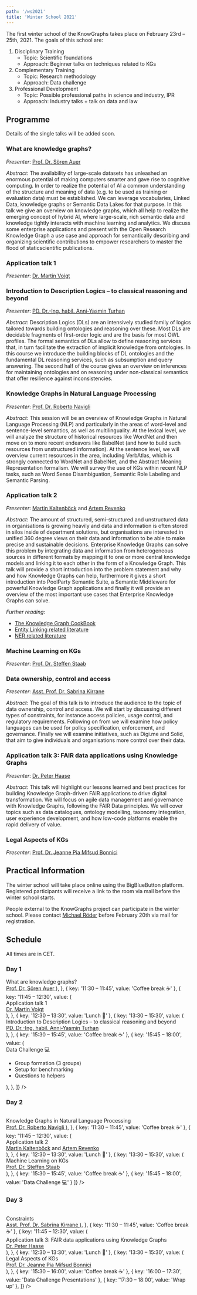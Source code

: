 ```yaml
---
path: '/ws2021'
title: 'Winter School 2021'
---
```


The first winter school of the KnowGraphs takes place on February 23rd – 25th, 2021. The goals of this school are:
<ol>
<li>Disciplinary Training<br/>
  <ul>
    <li>Topic: Scientific foundations</li>
    <li>Approach: Beginner talks on techniques related to KGs</li>
  </ul>
</li>
<li>Complementary Training<br/>
  <ul>
    <li>Topic: Research methodology</li>
    <li>Approach: Data challenge</li>
  </ul>
</li>
<li>Professional Development<br/>
  <ul>
    <li>Topic: Possible professional paths in science and industry, IPR</li>
    <li>Approach: Industry talks + talk on data and law</li>
  </ul>
</li>
</ol>

## Programme

Details of the single talks will be added soon.

### What are knowledge graphs? 
_Presenter_: <a href="https://www.tib.eu/de/forschung-entwicklung/data-science-digital-libraries/mitarbeiterinnen-und-mitarbeiter/soeren-auer/">Prof. Dr. Sören Auer</a>

_Abstract_: The availability of large-scale datasets has unleashed an enormous potential of making computers smarter and gave rise to cognitive computing. In order to realize the potential of AI a common understanding of the structure and meaning of data (e.g. to be used as training or evaluation data) must be established. We can leverage vocabularies, Linked Data, knowledge graphs or Semantic Data Lakes for that purpose. In this talk we give an overview on knowledge graphs, which all help to realize the emerging concept of hybrid AI, where large-scale, rich semantic data and knowledge tightly interacts with machine learning and analytics. We discuss some enterprise applications and present with the Open Research Knowledge Graph a use case and approach for semantically describing and organizing scientific contributions to empower researchers to master the flood of staticscientific publications.

### Application talk 1 
_Presenter_: <a href="https://ai4bd.com/">Dr. Martin Voigt</a>

### Introduction to Description Logics – to classical reasoning and beyond
_Presenter_: <a href="https://lat.inf.tu-dresden.de/~turhan/">PD. Dr.-Ing. habil. Anni-Yasmin Turhan</a>

_Abstract_: Description Logics (DLs) are an intensively studied family of logics tailored towards building ontologies and reasoning over these. Most DLs are decidable fragments of first-order logic and are the basis for most OWL profiles. The formal semantics of DLs allow to define reasoning services that, in turn facilitate the extraction of implicit knowledge from ontologies. In this course we introduce the building blocks of DL ontologies and the fundamental DL reasoning services, such as subsumption and query answering. The second half of the course gives an overview on inferences for maintaining ontologies and on reasoning under non-classical semantics that offer resilience against inconsistencies. 

### Knowledge Graphs in Natural Language Processing
_Presenter_: <a href="http://wwwusers.di.uniroma1.it/~navigli/">Prof. Dr. Roberto Navigli</a>

_Abstract_: This session will be an overview of Knowledge Graphs in Natural Language Processing (NLP) and particularly in the areas of word-level and sentence-level semantics, as well as multilinguality. At the lexical level, we will analyze the structure of historical resources like WordNet and then move on to more recent endeavors like BabelNet (and how to build such resources from unstructured information). At the sentence level, we will overview current resources in the area, including VerbAtlas, which is strongly connected to WordNet and BabelNet, and the Abstract Meaning Representation formalism. We will survey the use of KGs within recent NLP tasks, such as Word Sense Disambiguation, Semantic Role Labeling and Semantic Parsing.

### Application talk 2 
_Presenter_: <a href="https://semantic-web.com/management/">Martin Kaltenböck</a> and <a href="https://semantic-web.com/management/">Artem Revenko</a>

_Abstract_: The amount of structured, semi-structured and unstructured data in organisations is growing heavily and data and information is often stored in silos inside of department solutions, but organisations are interested in unified 360 degree views on their data and information to be able to make precise and sustainable decisions. Enterprise Knowledge Graphs can solve this problem by integrating data and information from heterogeneous sources in different formats by mapping it to one or more central knowledge models and linking it to each other in the form of a Knowledge Graph. This talk will provide a short introduction into the problem statement and why and how Knowledge Graphs can help, furthermore it gives a short introduction into PoolParty Semantic Suite, a Semantic Middleware for powerful Knowledge Graph applications and finally it will provide an overview of the most important use cases that Enterprise Knowledge Graphs can solve.

_Further reading_:
* [The Knowledge Graph CookBook](https://www.poolparty.biz/the-knowledge-graph-cookbook)
* [Entity Linking related literature](https://arxiv.org/abs/2004.15016)
* [NER related literature](http://ceur-ws.org/Vol-2722/ai4legal2020-paper-1.pdf)

### Machine Learning on KGs 
_Presenter_: <a href="https://www.ipvs.uni-stuttgart.de/institute/team/Staab-00001/">Prof. Dr. Steffen Staab</a>
### Data ownership, control and access
_Presenter_: <a href="https://nm.wu.ac.at/nm/en:kirrane">Asst. Prof. Dr. Sabrina Kirrane</a>

_Abstract_: The goal of this talk is to introduce the audience to the topic of data ownership, control and access. We will start by discussing different types of constraints, for instance access policies, usage control, and regulatory requirements. Following on from we will examine how policy languages can be used for policy specification, enforcement, and governance. Finally we will examine initiatives, such as Digi.me and Solid, that aim to give individuals and organisations more control over their data. 

### Application talk 3: FAIR data applications using Knowledge Graphs
_Presenter_: <a href="https://metaphacts.com/company">Dr. Peter Haase</a>

_Abstract_: This talk will highlight our lessons learned and best practices for building Knowledge Graph-driven FAIR applications to drive digital transformation. We will focus on agile data management and governance with Knowledge Graphs, following the FAIR Data principles. We will cover topics such as data catalogues, ontology modelling, taxonomy integration, user experience development, and how low-code platforms enable the rapid delivery of value.

### Legal Aspects of KGs 
_Presenter_: <a href="https://www.rug.nl/staff/g.p.mifsud.bonnici/">Prof. Dr. Jeanne Pia Mifsud Bonnici</a>

## Practical Information

The winter school will take place online using the BigBlueButton platform. Registered participants will receive a link to the room via mail before the winter school starts.

People external to the KnowGraphs project can participate in the winter school. Please contact <a href="mailto:michael.roeder@uni-paderborn.de">Michael Röder</a> before February 20th via mail for registration.

## Schedule

All times are in CET.

### Day 1

<Table
  data={[
    { key: '9:00 – 9:30', value: 'Intro' },
    {
      key: '9:30 – 11:30',
      value: (<div>
        What are knowledge graphs? <br/> <a href="https://www.tib.eu/de/forschung-entwicklung/data-science-digital-libraries/mitarbeiterinnen-und-mitarbeiter/soeren-auer/">
          Prof. Dr. Sören Auer
        </a></div>),
    },
    { key: '11:30 – 11:45', value: 'Coffee break ☕' },
    {
      key: '11:45 – 12:30',
      value: (
        <div> Application talk 1 <br/>
          <a href="https://ai4bd.com/">
            Dr. Martin Voigt
          </a>
        </div>
      ),
    },
    { key: '12:30 – 13:30', value: 'Lunch 🍔' },
    {
      key: '13:30 – 15:30',
      value: (
        <div> Introduction to Description Logics – to classical reasoning and beyond <br/>
          <a href="https://lat.inf.tu-dresden.de/~turhan/">
            PD. Dr.-Ing. habil. Anni-Yasmin Turhan
          </a>
        </div>
      ),
    },
    { key: '15:30 – 15:45', value: 'Coffee break ☕' },
    {
      key: '15:45 – 18:00',
      value: (
        <div> Data Challenge 💻 <br/>
          <ul>
            <li>Group formation (3 groups)</li>
            <li>Setup for benchmarking</li>
            <li>Questions to helpers</li>
          </ul>
        </div>
      ),
    },
  ]}
/>

### Day 2

<Table
  data={[
    { key: '9:00 – 9:30', value: 'Intro' },
    {
      key: '9:30 – 11:30',
      value: (
        <div>
          Knowledge Graphs in Natural Language Processing <br/> 
          <a href="http://wwwusers.di.uniroma1.it/~navigli/">
            Prof. Dr. Roberto Navigli
          </a>
        </div>),
    },
    { key: '11:30 – 11:45', value: 'Coffee break ☕' },
    {
      key: '11:45 – 12:30',
      value: (
        <div> Application talk 2 <br/>
          <a href="https://semantic-web.com/management/">Martin Kaltenböck</a> and <a href="https://semantic-web.com/management/">Artem Revenko</a>
        </div>
      ),
    },
    { key: '12:30 – 13:30', value: 'Lunch 🍝' },
    {
      key: '13:30 – 15:30',
      value: (
        <div> Machine Learning on KGs <br/>
          <a href="https://www.ipvs.uni-stuttgart.de/institute/team/Staab-00001/">
            Prof. Dr. Steffen Staab
          </a>
        </div>
      ),
    },
    { key: '15:30 – 15:45', value: 'Coffee break ☕' },
    { key: '15:45 – 18:00', value: 'Data Challenge 💻' }
  ]}
/>

### Day 3

<Table
  data={[
    { key: '9:00 – 9:30', value: 'Intro' },
    {
      key: '9:30 – 11:30',
      value: (
        <div> Constraints <br/> 
          <a href="https://nm.wu.ac.at/nm/en:kirrane">
            Asst. Prof. Dr. Sabrina Kirrane
          </a>
        </div>),
    },
    { key: '11:30 – 11:45', value: 'Coffee break ☕' },
    {
      key: '11:45 – 12:30',
      value: (
        <div> Application talk 3: FAIR data applications using Knowledge Graphs <br/>
          <a href="https://metaphacts.com/company">
            Dr. Peter Haase
          </a>
        </div>
      ),
    },
    { key: '12:30 – 13:30', value: 'Lunch 🍜' },
    {
      key: '13:30 – 15:30',
      value: (
        <div> Legal Aspects of KGs <br/>
          <a href="https://www.rug.nl/staff/g.p.mifsud.bonnici/">
            Prof. Dr. Jeanne Pia Mifsud Bonnici
          </a>
        </div>
      ),
    },
    { key: '15:30 – 16:00', value: 'Coffee break ☕' },
    { key: '16:00 – 17:30', value: 'Data Challenge Presentations' },
    { key: '17:30 – 18:00', value: 'Wrap up' },
  ]}
/>
